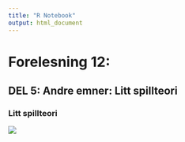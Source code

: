 ```yaml
---
title: "R Notebook"
output: html_document
---
```


# Forelesning 12:


## DEL 5: Andre emner: Litt spillteori


### Litt spillteori

![](drawio/png_produksjon/spillteori.png)
